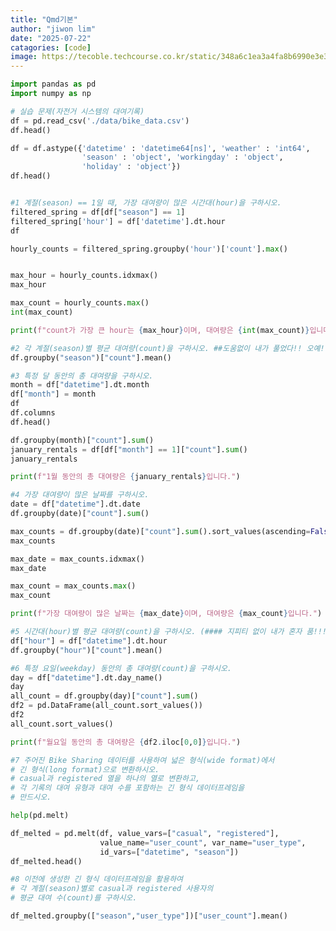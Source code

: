```yaml
---
title: "Qmd기본"
author: "jiwon lim"
date: "2025-07-22"
catagories: [code]
image: https://tecoble.techcourse.co.kr/static/348a6c1ea3a4fa8b6990e3e3bf4e8490/20435/sample2.png
---
```



```python
import pandas as pd
import numpy as np

# 실습 문제(자전거 시스템의 대여기록)
df = pd.read_csv('./data/bike_data.csv')
df.head()

df = df.astype({'datetime' : 'datetime64[ns]', 'weather' : 'int64', 
                'season' : 'object', 'workingday' : 'object', 
                'holiday' : 'object'})
df.head()


#1 계절(season) == 1일 때, 가장 대여량이 많은 시간대(hour)을 구하시오.
filtered_spring = df[df["season"] == 1]
filtered_spring['hour'] = df['datetime'].dt.hour
df

hourly_counts = filtered_spring.groupby('hour')['count'].max()


max_hour = hourly_counts.idxmax()
max_hour

max_count = hourly_counts.max()
int(max_count)

print(f"count가 가장 큰 hour는 {max_hour}이며, 대여량은 {int(max_count)}입니다.")

#2 각 계절(season)별 평균 대여량(count)을 구하시오. ##도움없이 내가 풀었다!! 오예!!!
df.groupby("season")["count"].mean()

#3 특정 달 동안의 총 대여량을 구하시오.
month = df["datetime"].dt.month
df["month"] = month
df
df.columns
df.head()

df.groupby(month)["count"].sum()
january_rentals = df[df["month"] == 1]["count"].sum()
january_rentals

print(f"1월 동안의 총 대여량은 {january_rentals}입니다.")

#4 가장 대여량이 많은 날짜를 구하시오. 
date = df["datetime"].dt.date
df.groupby(date)["count"].sum()

max_counts = df.groupby(date)["count"].sum().sort_values(ascending=False)
max_counts

max_date = max_counts.idxmax()
max_date

max_count = max_counts.max()
max_count

print(f"가장 대여량이 많은 날짜는 {max_date}이며, 대여량은 {max_count}입니다.")

#5 시간대(hour)별 평균 대여량(count)을 구하시오. (#### 지피티 없이 내가 혼자 품!!!!!)
df["hour"] = df["datetime"].dt.hour
df.groupby("hour")["count"].mean()

#6 특정 요일(weekday) 동안의 총 대여량(count)을 구하시오.
day = df["datetime"].dt.day_name()
day
all_count = df.groupby(day)["count"].sum()
df2 = pd.DataFrame(all_count.sort_values())
df2
all_count.sort_values()

print(f"월요일 동안의 총 대여량은 {df2.iloc[0,0]}입니다.")

#7 주어진 Bike Sharing 데이터를 사용하여 넓은 형식(wide format)에서 
# 긴 형식(long format)으로 변환하시오. 
# casual과 registered 열을 하나의 열로 변환하고, 
# 각 기록의 대여 유형과 대여 수를 포함하는 긴 형식 데이터프레임을 
# 만드시오.

help(pd.melt)

df_melted = pd.melt(df, value_vars=["casual", "registered"], 
                    value_name="user_count", var_name="user_type", 
                    id_vars=["datetime", "season"])
df_melted.head()

#8 이전에 생성한 긴 형식 데이터프레임을 활용하여 
# 각 계절(season)별로 casual과 registered 사용자의 
# 평균 대여 수(count)를 구하시오.

df_melted.groupby(["season","user_type"])["user_count"].mean()

```